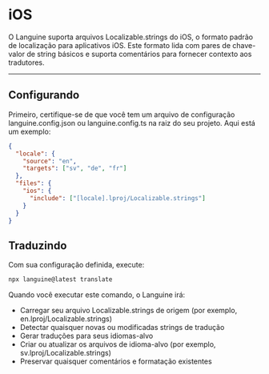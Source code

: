 # iOS

O Languine suporta arquivos Localizable.strings do iOS, o formato padrão de localização para aplicativos iOS. Este formato lida com pares de chave-valor de string básicos e suporta comentários para fornecer contexto aos tradutores.

---

## Configurando

Primeiro, certifique-se de que você tem um arquivo de configuração languine.config.json ou languine.config.ts na raiz do seu projeto. Aqui está um exemplo:

```json
{
  "locale": {
    "source": "en",
    "targets": ["sv", "de", "fr"]
  },
  "files": {
    "ios": {
      "include": ["[locale].lproj/Localizable.strings"]
    }
  }
}
```

## Traduzindo

Com sua configuração definida, execute:

```bash
npx languine@latest translate
```

Quando você executar este comando, o Languine irá:

- Carregar seu arquivo Localizable.strings de origem (por exemplo, en.lproj/Localizable.strings)
- Detectar quaisquer novas ou modificadas strings de tradução
- Gerar traduções para seus idiomas-alvo
- Criar ou atualizar os arquivos de idioma-alvo (por exemplo, sv.lproj/Localizable.strings)
- Preservar quaisquer comentários e formatação existentes
